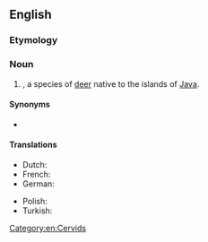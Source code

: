 ==English==
{{rfi|en}}
{{wikipedia}}
{{wikispecies|Cervus timorensis}}

===Etymology===
{{rfe|lang=en}}

===Noun===
{{en-noun|rusa deer}}

# {{taxlink|Cervus timorensis|species|noshow=1}}, a species of [[deer]] native to the islands of [[Java]].

====Synonyms====
* {{sense|Cervus timorensis}} {{vern|Sunda sambar}}

====Translations====
{{trans-top|''Cervus timorensis''}}
* Dutch: {{t|nl|Javaans hert}}
* French: {{t|fr|Cerf rusa}}
* German: {{t|de|Mähnenhirsch|m}}
{{trans-mid}}
* Polish: {{t|pl|Sambar sundajski}}
* Turkish: {{t|tr|Rusa geyiği}}
{{trans-bottom}}

[[Category:en:Cervids]]